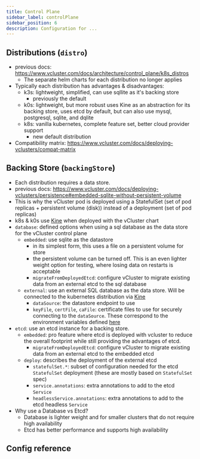 ```yaml
---
title: Control Plane
sidebar_label: controlPlane
sidebar_position: 6
description: Configuration for ...
---
```




## Distributions (`distro`)
- previous docs: https://www.vcluster.com/docs/architecture/control_plane/k8s_distros
  - The separate helm charts for each distribution no longer applies
- Typically each distribution has advantages & disadvantages:
  - k3s: lightweight, simplified, can use sqllite as it's backing store
    - previously the default
  - k0s: lightweight, but more robust uses Kine as an abstraction for its backing store, uses etcd by default, but can also use mysql, postgresql, sqlite, and dqlite
  - k8s: vanilla kubernetes, complete feature set, better cloud provider support
    - new default distribution
- Compatibility matrix: https://www.vcluster.com/docs/deploying-vclusters/compat-matrix

## Backing Store (`backingStore`)
- Each distribution requires a data store.
- previous docs: https://www.vcluster.com/docs/deploying-vclusters/persistence#embedded-sqlite-without-persistent-volume
- This is why the vCluster pod is deployed using a StatefulSet (set of pod replicas + persistent volume (disk)) instead of a deployment (set of pod replicas)
- k8s & k0s use [Kine](https://github.com/k3s-io/kine) when deployed with the vCluster chart
- `database`: defined options when using a sql database as the data store for the vCluster control plane
  - `embedded`: use sqlite as the datastore
    - in its simplest form, this uses a file on a persistent volume for store
    - the persistent volume can be turned off. This is an even lighter weight option for testing, where losing data on restarts is acceptable
    - `migrateFromDeployedEtcd`: configure vCluster to migrate existing data from an external etcd to the sql database
  - `external`: use an external SQL database as the data store. Will be connected to the kubernetes distribution via [Kine](https://github.com/k3s-io/kine)
    - `dataSource`: the datastore endpoint to use
    - `keyFile`, `certFile`, `caFile`: certificate files to use for securely connecting to the `dataSource`. These correspond to the environment variables defined [here](https://www.vcluster.com/docs/deploying-vclusters/persistence#datastore-options)
- `etcd`: use an etcd instance for a backing store.
  - `embedded`: pro feature where etcd is deployed with vcluster to reduce the overall footprint while still providing the advantages of etcd.
    - `migrateFromDeployedEtcd`: configure vCluster to migrate existing data from an external etcd to the embedded etcd
  - `deploy`: describes the deployment of the external etcd
    - `statefulSet.*`: subset of configuration needed for the etcd `StatefulSet` deployment (these are mostly based on `StatefulSet` spec)
    - `service.annotations`: extra annotations to add to the etcd `Service`
    - `headlessService.annotations`: extra annotations to add to the etcd headless `Service`
- Why use a Database vs Etcd?
  - Database is lighter weight and for smaller clusters that do not require high availability
  - Etcd has better performance and supports high availability

## Config reference

<ControlPlane />